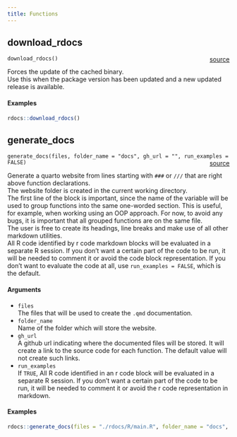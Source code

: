 ```yaml
---
title: Functions
---
```


## download_rdocs

`download_rdocs()` <span style="float: right;"> [source](https://github.com/daniellga/rdocs/tree/main/rdocs/Rmain.R#L44) </span> \

Forces the update of the cached binary. \
Use this when the package version has been updated and a new updated release is available. \

#### Examples

```r
rdocs::download_rdocs()
```

## generate_docs

`generate_docs(files, folder_name = "docs", gh_url = "", run_examples = FALSE)` <span style="float: right;"> [source](https://github.com/daniellga/rdocs/tree/main/rdocs/Rmain.R#L103) </span> \

Generate a quarto website from lines starting with `###` or `///` that are right above function declarations. \
The website folder is created in the current working directory. \
The first line of the block is important, since the name of the variable will be used to group functions into the
same one-worded section. This is useful, for example, when working using an OOP approach. For now, to avoid any
bugs, it is important that all grouped functions are on the same file. \
The user is free to create its headings, line breaks and make use of all other markdown utilities. \
All R code identified by r code markdown blocks will be evaluated in a separate R session. If you don't want a certain part of the
code to be run, it will be needed to comment it or avoid the code block representation. If you don't want to evaluate
the code at all, use `run_examples = FALSE`, which is the default. \

#### Arguments

* `files` \
The files that will be used to create the `.qmd` documentation.
* `folder_name` \
Name of the folder which will store the website. \
* `gh_url` \
A github url indicating where the documented files will be stored. It will create a link to the source code for each
function. The default value will not create such links. \
* `run_examples` \
If `TRUE`, All R code identified in an r code block will be evaluated in a separate R session. If you don't want a certain part
of the code to be run, it will be needed to comment it or avoid the r code representation in markdown. \


#### Examples

```r
rdocs::generate_docs(files = "./rdocs/R/main.R", folder_name = "docs", gh_url = "https://github.com/daniellga/rdocs/tree/main/rdocs/R", run_examples = FALSE)
```
